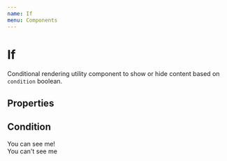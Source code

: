 ```yaml
---
name: If
menu: Components
---
```



# If

Conditional rendering utility component to show or hide content based on `condition` boolean.

## Properties

<PropsTable of={If} />

## Condition

<Playground>
  <If condition={true}>
    <div>You can see me!</div>
  </If>

  <If condition={false}>
    <div>You can't see me</div>
  </If>
</Playground>
